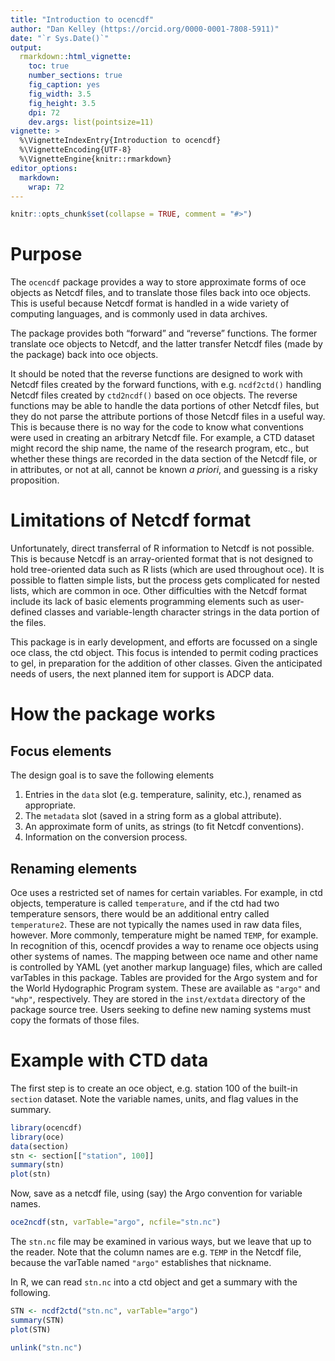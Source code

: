 ```yaml
---
title: "Introduction to ocencdf"
author: "Dan Kelley (https://orcid.org/0000-0001-7808-5911)"
date: "`r Sys.Date()`"
output:
  rmarkdown::html_vignette:
    toc: true
    number_sections: true
    fig_caption: yes
    fig_width: 3.5
    fig_height: 3.5
    dpi: 72
    dev.args: list(pointsize=11)
vignette: >
  %\VignetteIndexEntry{Introduction to ocencdf}
  %\VignetteEncoding{UTF-8}
  %\VignetteEngine{knitr::rmarkdown}
editor_options:
  markdown:
    wrap: 72
---
```


<!--
Building this vignette.

1. Edit vignettes/oce.Rmd in a plain-text editor.

2. In a unix shell at the level above ocencdf, type the following:

       R CMD build --compact-vignettes="qpdf" ocencdf
       R CMD install ocencdf_0.0-1.tar.gz

   where the version number may need adjustment in the second command.

3. To see the results, type the following in an R console:

      browseVignettes("ocencdf")
-->

```r
knitr::opts_chunk$set(collapse = TRUE, comment = "#>")
```

# Purpose

The `ocencdf` package provides a way to store approximate forms of oce objects
as Netcdf files, and to translate those files back into oce objects. This is
useful because Netcdf format is handled in a wide variety of computing languages,
and is commonly used in data archives.

The package provides both "forward" and "reverse" functions.  The former translate
oce objects to Netcdf, and the latter transfer Netcdf files (made by the package)
back into oce objects.

It should be noted that the reverse functions are designed to work with Netcdf
files created by the forward functions, with e.g. `ncdf2ctd()` handling Netcdf
files created by `ctd2ncdf()` based on oce objects.  The reverse functions may
be able to handle the data portions of other Netcdf files, but they do not parse
the attribute portions of those Netcdf files in a useful way.  This is because there
is no way for the code to know what conventions were used in creating an arbitrary
Netcdf file.  For example, a CTD dataset might record the ship name, the name of
the research program, etc., but whether these things are recorded in the data section
of the Netcdf file, or in attributes, or not at all, cannot be known *a priori*,
and guessing is a risky proposition.

# Limitations of Netcdf format

Unfortunately, direct transferral of R information to Netcdf is not possible.
This is because Netcdf is an array-oriented format that is not designed to hold
tree-oriented data such as R lists (which are used throughout oce).  It is
possible to flatten simple lists, but the process gets complicated for nested
lists, which are common in oce.  Other difficulties with the Netcdf format
include its lack of basic elements programming elements such as user-defined
classes and variable-length character strings in the data portion of the files.

This package is in early development, and efforts are focussed on a single oce
class, the ctd object.  This focus is intended to permit coding practices to gel,
in preparation for the addition of other classes.  Given the anticipated needs
of users, the next planned item for support is ADCP data.

# How the package works

## Focus elements

The design goal is to save the following elements

1. Entries in the `data` slot (e.g. temperature, salinity, etc.), renamed as appropriate.
2. The `metadata` slot (saved in a string form as a global attribute).
3. An approximate form of units, as strings (to fit Netcdf conventions).
4. Information on the conversion process.

## Renaming elements

Oce uses a restricted set of names for certain variables.  For example, in ctd
objects, temperature is called `temperature`, and if the ctd had two temperature
sensors, there would be an additional entry called `temperature2`.  These are
not typically the names used in raw data files, however.  More commonly,
temperature might be named `TEMP`, for example.  In recognition of this, ocencdf
provides a way to rename oce objects using other systems of names.  The mapping
between oce name and other name is controlled by YAML (yet another markup
language) files, which are called varTables in this package. Tables are provided
for the Argo system and for the World Hydographic Program system. These are
available as `"argo"` and `"whp"`, respectively.  They are stored in the
`inst/extdata` directory of the package source tree. Users seeking to define new
naming systems must copy the formats of those files.

# Example with CTD data

The first step is to create an oce object, e.g. station 100 of the built-in
`section` dataset.  Note the variable names, units, and flag values in the
summary.

```r
library(ocencdf)
library(oce)
data(section)
stn <- section[["station", 100]]
summary(stn)
plot(stn)
```

Now, save as a netcdf file, using (say) the Argo convention for variable names.

```r
oce2ncdf(stn, varTable="argo", ncfile="stn.nc")
```

The `stn.nc` file may be examined in various ways, but we leave that up to the
reader.  Note that the column names are e.g. `TEMP` in the Netcdf file,
because the varTable named `"argo"` establishes that nickname.

In R, we can read `stn.nc` into a ctd object and get a summary with the following.

```r
STN <- ncdf2ctd("stn.nc", varTable="argo")
summary(STN)
plot(STN)
```

```r
unlink("stn.nc")
```

